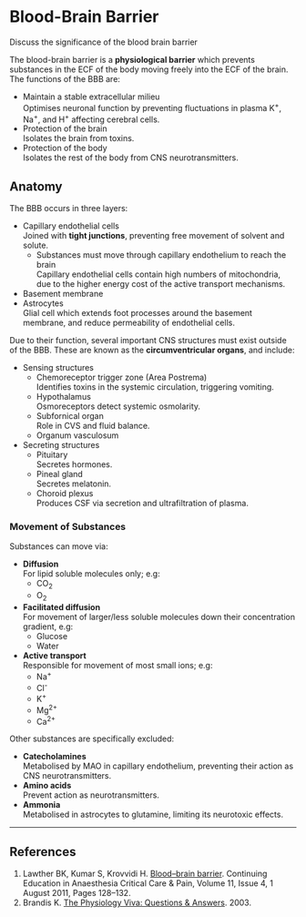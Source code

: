 # Blood-Brain Barrier

:::ANZCA
Discuss the significance of the blood brain barrier
:::

The blood-brain barrier is a **physiological barrier** which prevents substances in the ECF of the body moving freely into the ECF of the brain. The functions of the BBB are:

* Maintain a stable extracellular milieu\
Optimises neuronal function by preventing fluctuations in plasma K^+^, Na^+^, and H^+^ affecting cerebral cells.
* Protection of the brain\
Isolates the brain from toxins.
* Protection of the body\
Isolates the rest of the body from CNS neurotransmitters.


## Anatomy

The BBB occurs in three layers:

* Capillary endothelial cells\
Joined with **tight junctions**, preventing free movement of solvent and solute.
    * Substances must move through capillary endothelium to reach the brain\
    Capillary endothelial cells contain high numbers of mitochondria, due to the higher energy cost of the active transport mechanisms.
* Basement membrane
* Astrocytes\
Glial cell which extends foot processes around the basement membrane, and reduce permeability of endothelial cells.

Due to their function, several important CNS structures must exist outside of the BBB. These are known as the **circumventricular organs**, and include:

* Sensing structures
    * Chemoreceptor trigger zone (Area Postrema)\
    Identifies toxins in the systemic circulation, triggering vomiting.
    * Hypothalamus\
    Osmoreceptors detect systemic osmolarity.
    * Subfornical organ\
    Role in CVS and fluid balance.
    * Organum vasculosum
* Secreting structures
    * Pituitary\
    Secretes hormones.
    * Pineal gland\
    Secretes melatonin.
    * Choroid plexus\
    Produces CSF via secretion and ultrafiltration of plasma.


### Movement of Substances

Substances can move via:

* **Diffusion**\
For lipid soluble molecules only; e.g:
    * CO~2~
    * O~2~
* **Facilitated diffusion**\
For movement of larger/less soluble molecules down their concentration gradient, e.g:
    * Glucose
    * Water
* **Active transport**\
Responsible for movement of most small ions; e.g:
    * Na^+^
    * Cl^-^
    * K^+^
    * Mg^2+^
    * Ca^2+^

Other substances are specifically excluded:

* **Catecholamines**\
Metabolised by MAO in capillary endothelium, preventing their action as CNS neurotransmitters.
* **Amino acids**\
Prevent action as neurotransmitters.
* **Ammonia**\
Metabolised in astrocytes to glutamine, limiting its neurotoxic effects.


---

## References

1. Lawther BK, Kumar S, Krovvidi H. [Blood–brain barrier](https://academic.oup.com/bjaed/article/11/4/128/266954/Blood-brain-barrier). Continuing Education in Anaesthesia Critical Care & Pain, Volume 11, Issue 4, 1 August 2011, Pages 128–132. 
2. Brandis K. [The Physiology Viva: Questions & Answers](http://www.anaesthesiamcq.com/vivabook.php). 2003.